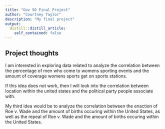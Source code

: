 ```yaml
---
title: "Gov 50 Final Project"
author: "Courtney Taylor"
description: "My final project"
output:
  distill::distill_article:
    self_contained: false
---
```




## Project thoughts

I am interested in exploring data related to analyze the correlation between the percentage of men who come to womens sporting events and the amount of coverage womens sports get on sports stations.

If this idea does not work, then I will look into the correlation between location within the united states and the political party people associate with. 

My third idea would be to analyze the correlation between the enaction of Roe v. Wade and the amount of births occuring within the United States, as well as the repeal of Roe v. Wade and the amount of births occuring within the United States.